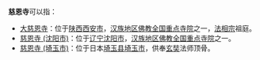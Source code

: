'''慈恩寺'''可以指：

*[[大慈恩寺|大慈恩寺]]：位于[[陕西|陕西]][[西安市|西安市]]，[[汉族地区佛教全国重点寺院|汉族地区佛教全国重点寺院]]之一，[[法相宗|法相宗]]祖庭。
*[[慈恩寺_(沈阳市)|慈恩寺 (沈阳市)]]：位于[[辽宁|辽宁]][[沈阳市|沈阳市]]，[[汉族地区佛教全国重点寺院|汉族地区佛教全国重点寺院]]之一。
*[[慈恩寺_(埼玉市)|慈恩寺 (埼玉市)]]：位于日本[[埼玉县|埼玉县]][[埼玉市|埼玉市]]，供奉[[玄奘|玄奘]]法师顶骨。

{{disambig|Cat=三字佛寺消歧義|C}}